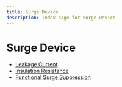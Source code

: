 ```yaml
---
title: Surge Device
description: Index page for Surge Device
---
```


# Surge Device

- [Leakage Current](leakage-current)
- [Insulation Resistance](insulation-resistance)
- [Functional Surge Suppression](functional-surge-suppression)
